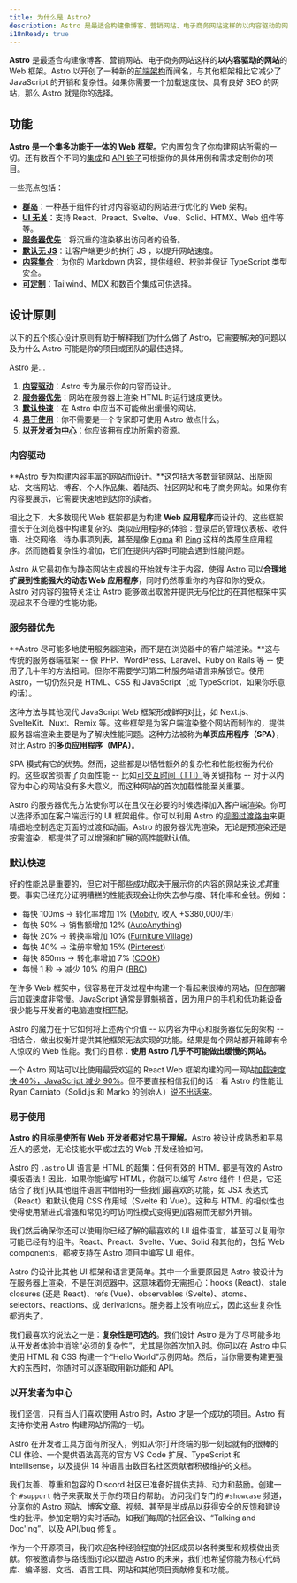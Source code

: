 ```yaml
---
title: 为什么是 Astro?
description: Astro 是最适合构建像博客、营销网站、电子商务网站这样的以内容驱动的网站的 Web 框架。了解为什么 Astro 可能是你下一个网站的好选择。
i18nReady: true
---
```


**Astro** 是最适合构建像博客、营销网站、电子商务网站这样的**以内容驱动的网站**的 Web 框架。Astro 以开创了一种新的[前端架构](/zh-cn/concepts/islands/)而闻名，与其他框架相比它减少了 JavaScript 的开销和复杂性。如果你需要一个加载速度快、具有良好 SEO 的网站，那么 Astro 就是你的选择。

## 功能

<strong>Astro 是一个集多功能于一体的 Web 框架。</strong>它内置包含了你构建网站所需的一切。还有数百个不同的[集成](https://astro.build/integrations/)和 [API 钩子](/zh-cn/reference/integrations-reference/)可根据你的具体用例和需求定制你的项目。

一些亮点包括：

- **[群岛](/zh-cn/concepts/islands/)**：一种基于组件的针对内容驱动的网站进行优化的 Web 架构。
- **[UI 无关](/zh-cn/guides/framework-components/)**：支持 React、Preact、Svelte、Vue、Solid、HTMX、Web 组件等等。
- **[服务器优先](/zh-cn/guides/on-demand-rendering/)**：将沉重的渲染移出访问者的设备。
- **[默认无 JS](/zh-cn/basics/astro-components/)**：让客户端更少的执行 JS ，以提升网站速度。
- **[内容集合](/zh-cn/guides/content-collections/)**：为你的 Markdown 内容，提供组织、校验并保证 TypeScript 类型安全。
- **[可定制](/zh-cn/guides/integrations-guide/)**：Tailwind、MDX 和数百个集成可供选择。

## 设计原则

以下的五个核心设计原则有助于解释我们为什么做了 Astro，它需要解决的问题以及为什么 Astro 可能是你的项目或团队的最佳选择。

Astro 是…

1. **[内容驱动](#内容驱动)**：Astro 专为展示你的内容而设计。
2. **[服务器优先](#服务器优先)**：网站在服务器上渲染 HTML 时运行速度更快。
3. **[默认快速](#默认快速)**：在 Astro 中应当不可能做出缓慢的网站。
4. **[易于使用](#易于使用)**：你不需要是一个专家即可使用 Astro 做点什么。
5. **[以开发者为中心](#以开发者为中心)**：你应该拥有成功所需的资源。

### 内容驱动

**Astro 专为构建内容丰富的网站而设计。**这包括大多数营销网站、出版网站、文档网站、博客、个人作品集、着陆页、社区网站和电子商务网站。如果你有内容要展示，它需要快速地到达你的读者。

相比之下，大多数现代 Web 框架都是为构建 **Web 应用程序**而设计的。这些框架擅长于在浏览器中构建复杂的、类似应用程序的体验：登录后的管理仪表板、收件箱、社交网络、待办事项列表，甚至是像 [Figma](https://figma.com) 和 [Ping](https://ping.gg/) 这样的类原生应用程序。然而随着复杂性的增加，它们在提供内容时可能会遇到性能问题。

Astro 从它最初作为静态网站生成器的开始就专注于内容，使得 Astro 可以**合理地扩展到性能强大的动态 Web 应用程序**，同时仍然尊重你的内容和你的受众。Astro 对内容的独特关注让 Astro 能够做出取舍并提供无与伦比的在其他框架中实现起来不合理的性能功能。

### 服务器优先

**Astro 尽可能多地使用服务器渲染，而不是在浏览器中的客户端渲染。**这与传统的服务器端框架 -- 像 PHP、WordPress、Laravel、Ruby on Rails 等 -- 使用了几十年的方法相同。但你不需要学习第二种服务端语言来解锁它。使用 Astro，一切仍然只是 HTML、CSS 和 JavaScript（或 TypeScript，如果你乐意的话）。

这种方法与其他现代 JavaScript Web 框架形成鲜明对比，如 Next.js、SvelteKit、Nuxt、Remix 等。这些框架是为客户端渲染整个网站而制作的，提供服务器端渲染主要是为了解决性能问题。这种方法被称为**单页应用程序（SPA）**，对比 Astro 的**多页应用程序（MPA）**。

SPA 模式有它的优势。然而，这些都是以牺牲额外的复杂性和性能权衡为代价的。这些取舍损害了页面性能 -- 比如[可交互时间（TTI）](https://web.dev/interactive/)等关键指标 -- 对于以内容为中心的网站没有多大意义，而这种网站的首次加载性能至关重要。

Astro 的服务器优先方法使你可以在且仅在必要的时候选择加入客户端渲染。你可以选择添加在客户端运行的 UI 框架组件。你可以利用 Astro 的[视图过渡路由](/zh-cn/guides/view-transitions/)来更精细地控制选定页面的过渡和动画。Astro 的服务器优先渲染，无论是预渲染还是按需渲染，都提供了可以增强和扩展的高性能默认值。

### 默认快速

好的性能总是重要的，但它对于那些成功取决于展示你的内容的网站来说*尤其*重要。事实已经充分证明糟糕的性能表现会让你失去参与度、转化率和金钱。例如：

- 每快 100ms → 转化率增加 1% ([Mobify](https://web.dev/why-speed-matters/), 收入 +$380,000/年)
- 每快 50% → 销售额增加 12% ([AutoAnything](https://www.digitalcommerce360.com/2010/08/19/web-accelerator-revs-conversion-and-sales-autoanything/))
- 每快 20% → 转换率增加 10% ([Furniture Village](https://www.thinkwithgoogle.com/intl/en-gb/marketing-strategies/app-and-mobile/furniture-village-and-greenlight-slash-page-load-times-boosting-user-experience/))
- 每快 40% → 注册率增加 15% ([Pinterest](https://medium.com/pinterest-engineering/driving-user-growth-with-performance-improvements-cfc50dafadd7))
- 每快 850ms → 转化率增加 7% ([COOK](https://web.dev/why-speed-matters/))
- 每慢 1 秒 → 减少 10% 的用户 ([BBC](https://www.creativebloq.com/features/how-the-bbc-builds-websites-that-scale))

在许多 Web 框架中，很容易在开发过程中构建一个看起来很棒的网站，但在部署后加载速度非常慢。JavaScript 通常是罪魁祸首，因为用户的手机和低功耗设备很少能与开发者的电脑速度相匹配。

Astro 的魔力在于它如何将上述两个价值 -- 以内容为中心和服务器优先的架构 -- 相结合，做出权衡并提供其他框架无法实现的功能。结果是每个网站都开箱即有令人惊叹的 Web 性能。我们的目标：**使用 Astro 几乎不可能做出缓慢的网站。**

一个 Astro 网站可以比使用最受欢迎的 React Web 框架构建的同一网站[加载速度快 40%，JavaScript 减少 90%](https://twitter.com/t3dotgg/status/1437195415439360003)。但不要直接相信我们的话：看 Astro 的性能让 Ryan Carniato（Solid.js 和 Marko 的创始人）[说不出话来](https://youtu.be/2ZEMb_H-LYE?t=8163)。

### 易于使用

<strong>Astro 的目标是使所有 Web 开发者都对它易于理解。</strong>Astro 被设计成熟悉和平易近人的感觉，无论技能水平或过去的 Web 开发经验如何。

Astro 的 `.astro` UI 语言是 HTML 的超集：任何有效的 HTML 都是有效的 Astro 模板语法！因此，如果你能编写 HTML，你就可以编写 Astro 组件！但是，它还结合了我们从其他组件语言中借用的一些我们最喜欢的功能，如 JSX 表达式（React）和默认使用 CSS 作用域（Svelte 和 Vue）。这种与 HTML 的相似性也使得使用渐进式增强和常见的可访问性模式变得更加容易而无额外开销。

我们然后确保你还可以使用你已经了解的最喜欢的 UI 组件语言，甚至可以复用你可能已经有的组件。React、Preact、Svelte、Vue、Solid 和其他的，包括 Web components，都被支持在 Astro 项目中编写 UI 组件。

Astro 的设计比其他 UI 框架和语言更简单。其中一个重要原因是 Astro 被设计为在服务器上渲染，不是在浏览器中。这意味着你无需担心：hooks (React)、stale closures (还是 React)、refs (Vue)、observables (Svelte)、atoms、selectors、reactions、或 derivations。服务器上没有响应式，因此这些复杂性都消失了。

我们最喜欢的说法之一是：**复杂性是可选的**。我们设计 Astro 是为了尽可能多地从开发者体验中消除“必须的复杂性”，尤其是你首次加入时。你可以在 Astro 中只使用 HTML 和 CSS 构建一个“Hello World”示例网站。然后，当你需要构建更强大的东西时，你随时可以逐渐取用新功能和 API。

### 以开发者为中心

我们坚信，只有当人们喜欢使用 Astro 时，Astro 才是一个成功的项目。Astro 有支持你使用 Astro 构建网站所需的一切。

Astro 在开发者工具方面有所投入，例如从你打开终端的那一刻起就有的很棒的 CLI 体验、一个提供语法高亮的官方 VS Code 扩展、TypeScript 和 Intellisense，以及提供 14 种语言由数百名社区贡献者积极维护的文档。

我们友善、尊重和包容的 Discord 社区已准备好提供支持、动力和鼓励。创建一个 `#support` 帖子来获取关于你的项目的帮助。访问我们专门的 `#showcase` 频道，分享你的 Astro 网站、博客文章、视频、甚至是半成品以获得安全的反馈和建设性的批评。参加定期的实时活动，如我们每周的社区会议、“Talking and Doc'ing”、以及 API/bug 修复。

作为一个开源项目，我们欢迎各种经验程度的社区成员以各种类型和规模做出贡献。你被邀请参与路线图讨论以塑造 Astro 的未来，我们也希望你能为核心代码库、编译器、文档、语言工具、网站和其他项目贡献修复和功能。
